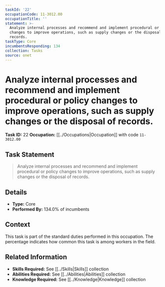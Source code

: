 ```yaml
---
taskId: '22'
occupationCode: 11-3012.00
occupationTitle: ''
statement: >-
  Analyze internal processes and recommend and implement procedural or policy
  changes to improve operations, such as supply changes or the disposal of
  records.
taskType: Core
incumbentsResponding: 134
collection: Tasks
source: onet
---
```

# Analyze internal processes and recommend and implement procedural or policy changes to improve operations, such as supply changes or the disposal of records.

**Task ID:** 22
**Occupation:** [[../Occupations|Occupation]] with code `11-3012.00`

## Task Statement

> Analyze internal processes and recommend and implement procedural or policy changes to improve operations, such as supply changes or the disposal of records.

## Details

- **Type:** Core
- **Performed By:** 134.0% of incumbents

## Context

This task is part of the standard duties performed in this occupation. The percentage indicates how common this task is among workers in the field.

## Related Information

- **Skills Required:** See [[../Skills|Skills]] collection
- **Abilities Required:** See [[../Abilities|Abilities]] collection
- **Knowledge Required:** See [[../Knowledge|Knowledge]] collection

